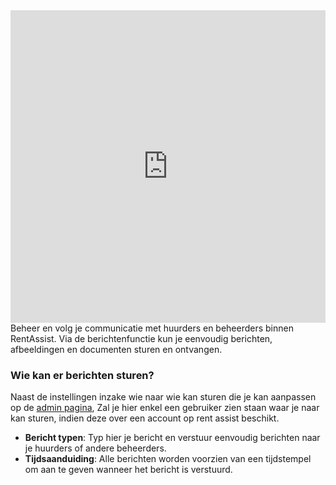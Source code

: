 <iframe width="100%" height="500px" src="https://youtube.com/embed/IEEVDBCNuTg" frameborder="0" allow="accelerometer; autoplay; clipboard-write; encrypted-media; gyroscope; picture-in-picture" allowfullscreen="True"></iframe>
Beheer en volg je communicatie met huurders en beheerders binnen RentAssist. 
Via de berichtenfunctie kun je eenvoudig berichten, afbeeldingen en documenten sturen en ontvangen.

### Wie kan er berichten sturen?

Naast de instellingen inzake wie naar wie kan sturen die je kan aanpassen op de <a href="pages/admins">admin pagina</a>,
Zal je hier enkel een gebruiker zien staan waar je naar kan sturen, indien deze over een account op rent assist beschikt. 


- **Bericht typen**: Typ hier je bericht en verstuur eenvoudig berichten naar je huurders of andere beheerders.
- **Tijdsaanduiding**: Alle berichten worden voorzien van een tijdstempel om aan te geven wanneer het bericht is verstuurd.